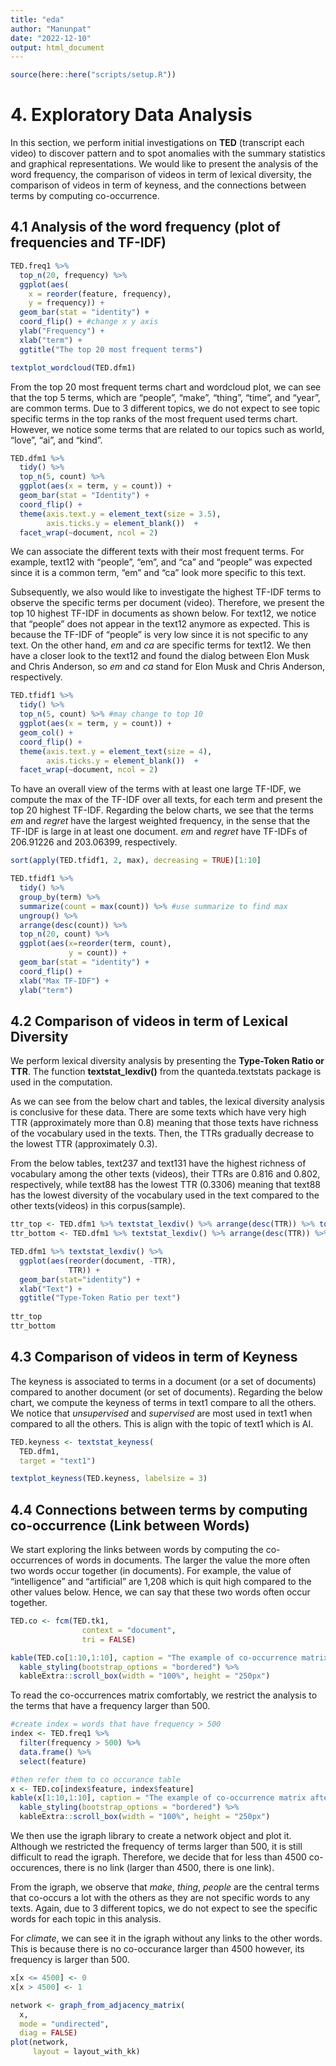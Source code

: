 ```yaml
---
title: "eda"
author: "Manunpat"
date: "2022-12-10"
output: html_document
---
```


```r
source(here::here("scripts/setup.R"))
```

# 4. Exploratory Data Analysis  

In this section, we perform initial investigations on **TED** (transcript each video) to discover pattern and to spot anomalies with the summary statistics and graphical representations. We would like to present the analysis of the word frequency, the comparison of videos in term of lexical diversity, the comparison of videos in term of keyness, and the connections between terms by computing co-occurrence.

## 4.1 Analysis of the word frequency (plot of frequencies and TF-IDF)

```r

TED.freq1 %>% 
  top_n(20, frequency) %>%
  ggplot(aes(
    x = reorder(feature, frequency),
    y = frequency)) + 
  geom_bar(stat = "identity") +
  coord_flip() + #change x y axis
  ylab("Frequency") + 
  xlab("term") +
  ggtitle("The top 20 most frequent terms")

textplot_wordcloud(TED.dfm1)

```

From the top 20 most frequent terms chart and wordcloud plot, we can see that the top 5 terms, which are "people", "make", "thing", "time", and "year", are common terms. Due to 3 different topics, we do not expect to see topic specific terms in the top ranks of the most frequent used terms chart. However, we notice some terms that are related to our topics such as world, "love", "ai", and "kind". 

```r
TED.dfm1 %>% 
  tidy() %>% 
  top_n(5, count) %>% 
  ggplot(aes(x = term, y = count)) + 
  geom_bar(stat = "Identity") + 
  coord_flip() +
  theme(axis.text.y = element_text(size = 3.5),
        axis.ticks.y = element_blank())  + 
  facet_wrap(~document, ncol = 2)
```

We can associate the different texts with their most frequent terms. For example, text12 with “people”, “em”, and “ca” and "people" was expected since it is a common term, “em” and "ca" look more specific to this text.

Subsequently, we also would like to investigate the highest TF-IDF terms to observe the specific terms per document (video). Therefore, we present the top 10 highest TF-IDF in documents as shown below. For text12, we notice that "people" does not appear in the text12 anymore as expected. This is because the TF-IDF of "people" is very low since it is not specific to any text. On the other hand, *em* and *ca* are specific terms for text12. We then have a closer look to the text12 and found the dialog between Elon Musk and Chris Anderson, so *em* and *ca* stand for Elon Musk and Chris Anderson, respectively.

```r

TED.tfidf1 %>% 
  tidy() %>% 
  top_n(5, count) %>% #may change to top 10
  ggplot(aes(x = term, y = count)) + 
  geom_col() + 
  coord_flip() + 
  theme(axis.text.y = element_text(size = 4),
        axis.ticks.y = element_blank())  + 
  facet_wrap(~document, ncol = 2)

```

To have an overall view of the terms with at least one large TF-IDF, we compute the max of the TF-IDF over all texts, for each term and present the top 20 highest TF-IDF. Regarding the below charts, we see that the terms *em* and *regret* have the largest weighted frequency, in the sense that the TF-IDF is large in at least one document. *em* and *regret* have TF-IDFs of 206.91226 and 203.06399, respectively.

```r

sort(apply(TED.tfidf1, 2, max), decreasing = TRUE)[1:10]

TED.tfidf1 %>% 
  tidy() %>%
  group_by(term) %>%
  summarize(count = max(count)) %>% #use summarize to find max
  ungroup() %>% 
  arrange(desc(count)) %>%
  top_n(20, count) %>%
  ggplot(aes(x=reorder(term, count),
             y = count)) + 
  geom_bar(stat = "identity") + 
  coord_flip() +
  xlab("Max TF-IDF") + 
  ylab("term")
```

## 4.2 Comparison of videos in term of Lexical Diversity

We perform lexical diversity analysis by presenting the **Type-Token Ratio or TTR**. The function **textstat_lexdiv()** from the quanteda.textstats package is used in the computation.

As we can see from the below chart and tables, the lexical diversity analysis is conclusive for these data. There are some texts which have very high TTR (approximately more than 0.8) meaning that those texts have richness of the vocabulary used in the texts. Then, the TTRs gradually decrease to the lowest TTR (approximately 0.3).

From the below tables, text237 and text131 have the highest richness of vocabulary among the other texts (videos), their TTRs are 0.816 and 0.802, respectively, while text88 has the lowest TTR (0.3306) meaning that text88 has the lowest diversity of the vocabulary used in the text compared to the other texts(videos) in this corpus(sample).

```r
ttr_top <- TED.dfm1 %>% textstat_lexdiv() %>% arrange(desc(TTR)) %>% top_n(10, TTR)
ttr_bottom <- TED.dfm1 %>% textstat_lexdiv() %>% arrange(desc(TTR)) %>% top_n(-10, TTR)

TED.dfm1 %>% textstat_lexdiv() %>% 
  ggplot(aes(reorder(document, -TTR),
             TTR)) + 
  geom_bar(stat="identity") +
  xlab("Text") +
  ggtitle("Type-Token Ratio per text")
 
ttr_top
ttr_bottom

```

## 4.3 Comparison of videos in term of Keyness

The keyness is associated to terms in a document (or a set of documents) compared to another document (or set of documents). Regarding the below chart, we compute the keyness of terms in text1 compare to all the others. We notice that *unsupervised* and *supervised* are most used in text1 when compared to all the others. This is align with the topic of text1 which is AI.
                                                               
```r
TED.keyness <- textstat_keyness(
  TED.dfm1,
  target = "text1")

textplot_keyness(TED.keyness, labelsize = 3) 
```

## 4.4 Connections between terms by computing co-occurrence (Link between Words)

We start exploring the links between words by computing the co-occurrences of words in documents. The larger the value the more often two words occur together (in documents). For example, the value of "intelligence" and "artificial" are 1,208 which is quit high compared to the other values below. Hence, we can say that these two words often occur together. 

```r
TED.co <- fcm(TED.tk1, 
                context = "document", 
                tri = FALSE)

kable(TED.co[1:10,1:10], caption = "The example of co-occurrence matrix") %>%
  kable_styling(bootstrap_options = "bordered") %>%
  kableExtra::scroll_box(width = "100%", height = "250px")

```

To read the co-occurrences matrix comfortably, we restrict the analysis to the terms that have a frequency larger than 500.

```r
#create index = words that have frequency > 500
index <- TED.freq1 %>% 
  filter(frequency > 500) %>% 
  data.frame() %>% 
  select(feature)

#then refer them to co occurance table
x <- TED.co[index$feature, index$feature]
kable(x[1:10,1:10], caption = "The example of co-occurrence matrix after restricted the frequency larger than 500") %>%
  kable_styling(bootstrap_options = "bordered") %>%
  kableExtra::scroll_box(width = "100%", height = "250px")

```

We then use the igraph library to create a network object and plot it. Although we restricted the frequency of terms larger than 500, it is still difficult to read the igraph. Therefore, we decide that for less than 4500 co-occurences, there is no link (larger than 4500, there is one link).

From the igraph, we observe that *make*, *thing*, *people* are the central terms that co-occurs a lot with the others as they are not specific words to any texts. Again, due to 3 different topics, we do not expect to see the specific words for each topic in this analysis.

For *climate*, we can see it in the igraph without any links to the other words. This is because there is no co-occurance larger than 4500 however, its frequency is larger than 500.

```r
x[x <= 4500] <- 0
x[x > 4500] <- 1

network <- graph_from_adjacency_matrix(
  x,
  mode = "undirected",
  diag = FALSE)
plot(network,
     layout = layout_with_kk)

```




